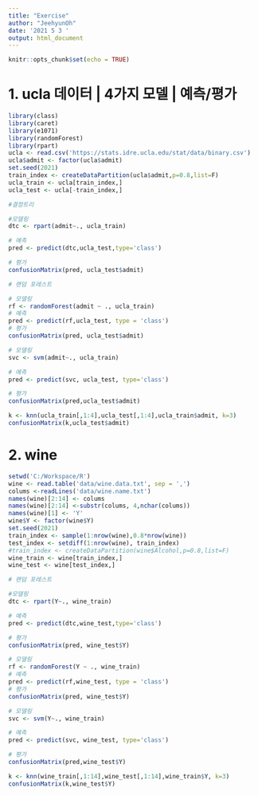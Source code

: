 ```yaml
---
title: "Exercise"
author: "JeehyunOh"
date: '2021 5 3 '
output: html_document
---
```


```r
knitr::opts_chunk$set(echo = TRUE)
```

# 1. ucla 데이터 | 4가지 모델 | 예측/평가

```r
library(class)
library(caret)
library(e1071)
library(randomForest)
library(rpart)
ucla <- read.csv('https://stats.idre.ucla.edu/stat/data/binary.csv')
ucla$admit <- factor(ucla$admit)
set.seed(2021)
train_index <- createDataPartition(ucla$admit,p=0.8,list=F)
ucla_train <- ucla[train_index,]
ucla_test <- ucla[-train_index,]

#결정트리

#모델링
dtc <- rpart(admit~., ucla_train)

# 예측
pred <- predict(dtc,ucla_test,type='class')

# 평가
confusionMatrix(pred, ucla_test$admit)
```

```r
# 랜덤 포레스트

# 모델링
rf <- randomForest(admit ~ ., ucla_train)
# 예측
pred <- predict(rf,ucla_test, type = 'class')
# 평가
confusionMatrix(pred, ucla_test$admit)
```

```r
# 모델링
svc <- svm(admit~., ucla_train)

# 예측
pred <- predict(svc, ucla_test, type='class')

# 평가
confusionMatrix(pred,ucla_test$admit)
```

```r
k <- knn(ucla_train[,1:4],ucla_test[,1:4],ucla_train$admit, k=3)
confusionMatrix(k,ucla_test$admit)
```


# 2. wine

```r
setwd('C:/Workspace/R')
wine <- read.table('data/wine.data.txt', sep = ',')
colums <-readLines('data/wine.name.txt')
names(wine)[2:14] <- colums
names(wine)[2:14] <-substr(colums, 4,nchar(colums))
names(wine)[1] <- 'Y'
wine$Y <- factor(wine$Y)
set.seed(2021)
train_index <- sample(1:nrow(wine),0.8*nrow(wine))
test_index <- setdiff(1:nrow(wine), train_index)
#train_index <- createDataPartition(wine$Alcohol,p=0.8,list=F)
wine_train <- wine[train_index,]
wine_test <- wine[test_index,]

# 랜덤 포레스트

#모델링
dtc <- rpart(Y~., wine_train)

# 예측
pred <- predict(dtc,wine_test,type='class')

# 평가
confusionMatrix(pred, wine_test$Y)
```

```r

# 모델링
rf <- randomForest(Y ~ ., wine_train)
# 예측
pred <- predict(rf,wine_test, type = 'class')
# 평가
confusionMatrix(pred, wine_test$Y)
```


```r
# 모델링
svc <- svm(Y~., wine_train)

# 예측
pred <- predict(svc, wine_test, type='class')

# 평가
confusionMatrix(pred,wine_test$Y)
```

```r
k <- knn(wine_train[,1:14],wine_test[,1:14],wine_train$Y, k=3)
confusionMatrix(k,wine_test$Y)
```
